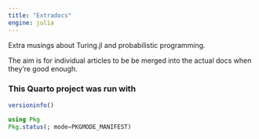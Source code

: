 ```yaml
---
title: "Extradocs"
engine: julia
---
```


Extra musings about Turing.jl and probabilistic programming.

The aim is for individual articles to be be merged into the actual docs when they're good enough.

### This Quarto project was run with

```julia
versioninfo()
```

```julia
using Pkg
Pkg.status(; mode=PKGMODE_MANIFEST)
```
